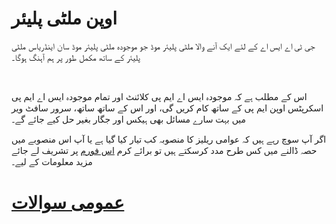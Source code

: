 # اوپن ملٹی پلیئر

جی ٹی اے ایس اے کے لئے ایک آنے والا ملٹی پلیئر موڈ جو موجودہ ملٹی پلیئر موڈ سان اینڈریاس ملٹی پلیئر کے ساتھ مکمل طور پر ہم آہنگ ہوگا۔

<br />

اس کے مطلب ہے کہ موجودہ ایس اے ایم پی کلائنٹ اور تمام موجودہ ایس اے ایم پی اسکرپٹس اوپن ایم پی کے ساتھ کام کریں گی، اور اس کے ساتھ ساتھ، سرور سافٹ ویر میں بہت سارے مسائل بھی ہیکس اور جگار بغیر حل کیے جائے گے۔

اگر آپ سوچ رہے ہیں کہ عوامی ریلیز کا منصوبہ کب تیار کیا گیا ہے یا آپ اس منصوبے میں حصہ ڈالنے میں کس طرح مدد کرسکتے ہیں تو برائے کرم [اس فورم](https://www.burgershot.gg/showthread.php?tid=99) پر تشریف لے جائے مزید معلومات کے لیے۔

# [عمومی سوالات](/faq)
